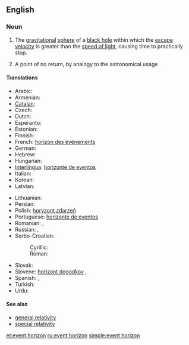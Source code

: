 {{wikipedia}}
==English==

===Noun===
{{en-noun|sg=[[event]] [[horizon]]}}

# {{astrophysics}} The [[gravitational]] [[sphere]] of a [[black hole]] within which the [[escape velocity]] is greater than the [[speed of light]], causing time to practically stop.
# A point of no return, by analogy to the astronomical usage

====Translations====
{{trans-top|gravitational sphere within which light cannot escape}}
* Arabic: {{t|ar|أفق الحدث|sc=Arab}}
* Armenian: {{t|hy|պատահարների հորիզոն|tr=pataharneri horizon|sc=Armn}}
* [[Catalan]]: {{t|ca|horitzó d'esdeveniments|m}}
* Czech: {{t-|cs|horizont událostí|m}}
* Dutch: {{t|nl|waarnemingshorizon}}
* Esperanto: {{t|eo|eventa horizonto}}
* Estonian: {{t|et|sündmuste horisont}}
* Finnish: {{t-|fi|tapahtumahorisontti}}
* French: [[horizon des événements]] {{m}}
* German: {{t+|de|Ereignishorizont|m}}
* Hebrew: {{t|he|אופק אירועים|sc=Hebr}}
* Hungarian: {{t|hu|eseményhorizont}}
* [[Interlingua]]: [[horizonte de eventos]]
* Italian: {{t|it|orizzonte degli eventi|m}}
* Korean: {{t|ko|사상의 지평선|tr=sasang'ui jiphyeoseon|sc=Kore}}
* Latvian: {{t|lv|notikumu horizonts|m}}
{{trans-mid}}
* Lithuanian: {{t|lt|įvykių horizontas|m}}
* Persian: {{t|fa|افق رویداد|sc=fa-Arab}}
* Polish: [[horyzont zdarzeń]] {{m}}
* Portuguese: [[horizonte de eventos]] {{m}}
* Romanian: {{t|ro|orizontul evenimentelor}},  {{t|ro|orizont de evenimente}}
* Russian: {{t|ru|горизонт событий|m|tr=gorizónt sobýtij|sc=Cyrl}},  {{t|ru|сфера Шварцшильда|f|tr=sféra Švárcšil’da|sc=Cyrl}}
* Serbo-Croatian:
*: Cyrillic: {{t|sh|хоризонт догађаја|sc=Cyrl}}
*: Roman: {{t|sh|horizont događaja}}
* Slovak: {{t|sk|horizont udalostí}}
* Slovene: [[horizont dogodkov]] {{m}},  {{t|sl|dogodkovno obzorje|alt=dogódkovno obzórje|n}}
* Spanish: {{t|es|horizonte de sucesos|m}},  {{t|es|horizonte de eventos|m}}
* Turkish: {{t|tr|olay ufku}}
* Urdu: {{t|ur|افق وقیعہ|sc=ur-Arab}}
{{trans-bottom}}

====See also====
* [[general relativity]]
* [[special relativity]]

[[et:event horizon]]
[[ru:event horizon]]
[[simple:event horizon]]